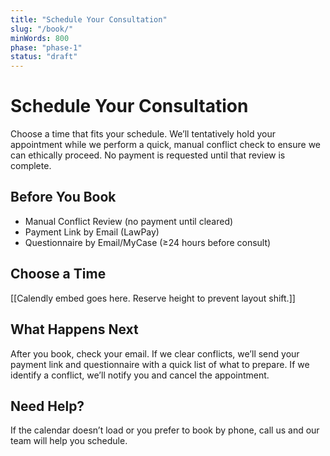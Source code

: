 ```yaml
---
title: "Schedule Your Consultation"
slug: "/book/"
minWords: 800
phase: "phase-1"
status: "draft"
---
```


# Schedule Your Consultation

Choose a time that fits your schedule. We’ll tentatively hold your appointment while we perform a quick, manual conflict check to ensure we can ethically proceed. No payment is requested until that review is complete.

## Before You Book

- Manual Conflict Review (no payment until cleared)
- Payment Link by Email (LawPay)
- Questionnaire by Email/MyCase (≥24 hours before consult)

## Choose a Time

[[Calendly embed goes here. Reserve height to prevent layout shift.]]

## What Happens Next

After you book, check your email. If we clear conflicts, we’ll send your payment link and questionnaire with a quick list of what to prepare. If we identify a conflict, we’ll notify you and cancel the appointment.

## Need Help?

If the calendar doesn’t load or you prefer to book by phone, call us and our team will help you schedule.


